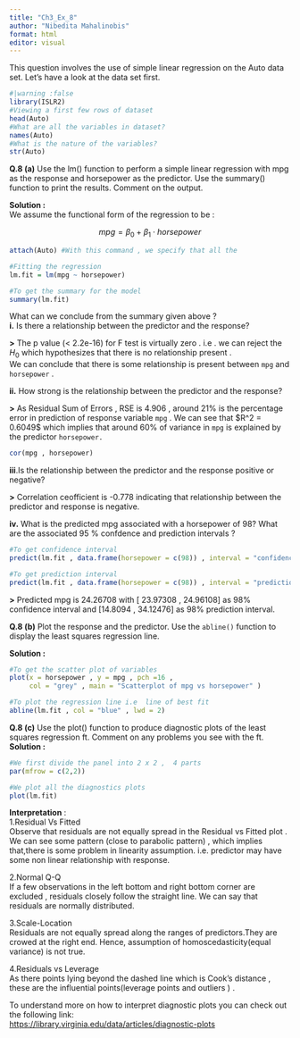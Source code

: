 ---
title: "Ch3_Ex_8"
author: "Nibedita Mahalinobis"
format: html
editor: visual
---

This question involves the use of simple linear regression on the Auto data set. Let's have a look at the data set first.

```{r}
#|warning :false
library(ISLR2)
#Viewing a first few rows of dataset
head(Auto)  
#What are all the variables in dataset?
names(Auto)
#What is the nature of the variables?
str(Auto)

```

**Q.8 (a)** Use the lm() function to perform a simple linear regression with mpg as the response and horsepower as the predictor. Use the summary() function to print the results. Comment on the output.

**Solution :**\
We assume the functional form of the regression to be :

$$
           mpg = \beta_0 + \beta_1 \cdot horsepower
$$

```{r}

attach(Auto) #With this command , we specify that all the                 variable names correspond to Auto dataset 

#Fitting the regression 
lm.fit = lm(mpg ~ horsepower)

#To get the summary for the model 
summary(lm.fit) 
```

What can we conclude from the summary given above ?\
**i.** Is there a relationship between the predictor and the response?

**\>** The p value (\< 2.2e-16) for F test is virtually zero . i.e . we can reject the $H_0$ which hypothesizes that there is no relationship present .\
We can conclude that there is some relationship is present between `mpg` and `horsepower` .

**ii.** How strong is the relationship between the predictor and the response?

**\>** As Residual Sum of Errors , RSE is 4.906 , around 21% is the percentage error in prediction of response variable `mpg` . We can see that \$R\^2 = 0.6049\$ which implies that around 60% of variance in `mpg` is explained by the predictor `horsepower.`

```{r}
cor(mpg , horsepower)

```

**iii**.Is the relationship between the predictor and the response
positive or negative?

**\>** Correlation ceofficient is -0.778 indicating that relationship between the predictor and response is negative.

**iv.** What is the predicted mpg associated with a horsepower of
98? What are the associated 95 % confdence and prediction intervals ?

```{r}
#To get confidence interval 
predict(lm.fit , data.frame(horsepower = c(98)) , interval = "confidence")

#To get prediction interval 
predict(lm.fit , data.frame(horsepower = c(98)) , interval = "prediction")
```

**\>** Predicted mpg is 24.26708 with \[ 23.97308 , 24.96108\] as 98% confidence interval and \[14.8094 , 34.12476\] as 98% prediction interval.

**Q.8 (b)** Plot the response and the predictor. Use the `abline()` function to display the least squares regression line.

**Solution :**

```{r}

#To get the scatter plot of variables 
plot(x = horsepower , y = mpg , pch =16 , 
     col = "grey" , main = "Scatterplot of mpg vs horsepower" ) 

#To plot the regression line i.e  line of best fit
abline(lm.fit , col = "blue" , lwd = 2)
```

**Q.8 (c)** Use the plot() function to produce diagnostic plots of the least squares regression ft. Comment on any problems you see with the ft.\
**Solution :**

```{r}
#We first divide the panel into 2 x 2 ,  4 parts 
par(mfrow = c(2,2))

#We plot all the diagnostics plots
plot(lm.fit)
```

**Interpretation** : \
1.Residual Vs Fitted\
Observe that residuals are not equally spread in the Residual vs Fitted plot . We can see some pattern (close to parabolic pattern) , which implies that,there is some problem in linearity assumption. i.e. predictor may have some non linear relationship with response.

2.Normal Q-Q \
If a few observations in the left bottom and right bottom corner are excluded , residuals closely follow the straight line. We can say that residuals are normally distributed.

3.Scale-Location \
Residuals are not equally spread along the ranges of predictors.They are crowed at the right end. Hence, assumption of homoscedasticity(equal variance) is not true.

4.Residuals vs Leverage\
As there points lying beyond the dashed line which is Cook's distance , these are the influential points(leverage points and outliers ) .

To understand more on how to interpret diagnostic plots you can check out the following link: \
<https://library.virginia.edu/data/articles/diagnostic-plots>
